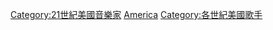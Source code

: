{{Portal|美國|音樂|人物}}
{{category pair|20世紀美國歌手|}}
[[Category:21世紀美國音樂家|Category:21世紀美國音樂家]]
[[Category:21世紀歌手|America]]
[[Category:各世紀美國歌手|Category:各世紀美國歌手]]